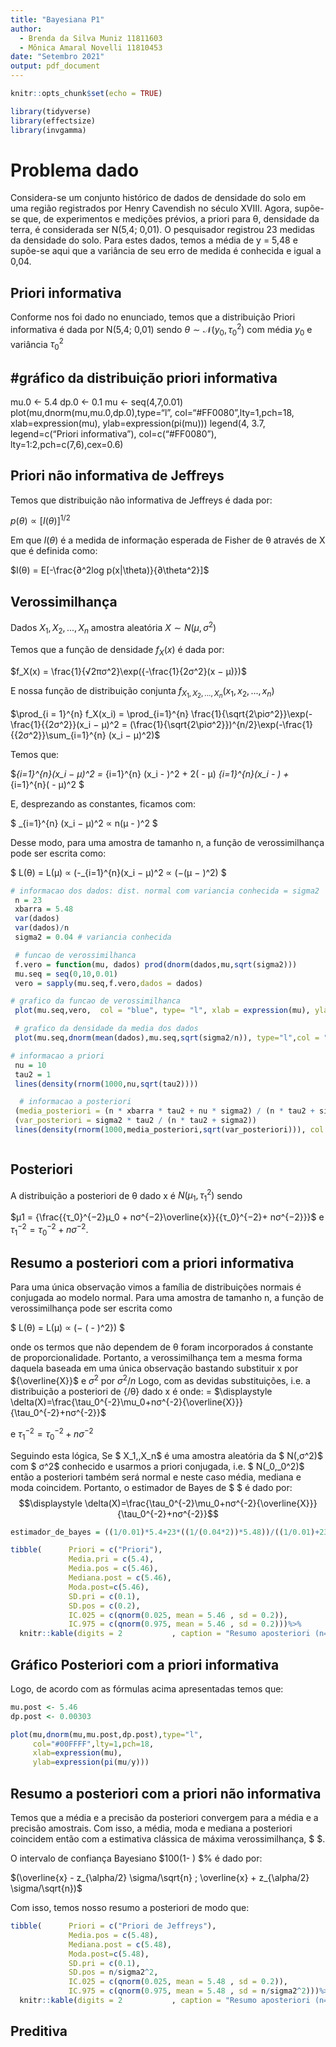 ```yaml
---
title: "Bayesiana P1"
author:
  - Brenda da Silva Muniz 11811603
  - Mônica Amaral Novelli 11810453
date: "Setembro 2021"
output: pdf_document
---
```


```r
knitr::opts_chunk$set(echo = TRUE)
```
```r
library(tidyverse)
library(effectsize)
library(invgamma)
```

# Problema dado

Considera-se um conjunto histórico de dados de densidade do solo em uma região registrados por Henry Cavendish no século XVIII. Agora, supõe-se que, de experimentos e medições prévios, a priori para θ, densidade da terra, é considerada ser N(5,4; 0,01). O pesquisador registrou 23 medidas da densidade do solo. Para estes dados, temos a média de y = 5,48 e supõe-se aqui que a variância de seu erro de medida é conhecida e igual a 0,04.

## Priori informativa

Conforme nos foi dado no enunciado, temos que a distribuição Priori informativa é dada por  N(5,4; 0,01) sendo $\theta \sim \mathcal{N}(y_0, \tau_0^2)$ com média $y_0$ e variância $\tau_0^2$

## #gráfico da distribuição priori informativa
mu.0 <- 5.4
dp.0 <- 0.1
mu <- seq(4,7,0.01)
plot(mu,dnorm(mu,mu.0,dp.0),type="l",
     col="#FF0080",lty=1,pch=18,   
     xlab=expression(mu),
     ylab=expression(pi(mu)))
legend(4, 3.7,
       legend=c("Priori informativa"),
       col=c("#FF0080"),
       lty=1:2,pch=c(7,6),cex=0.6)


## Priori não informativa de Jeffreys

Temos que distribuição não informativa de Jeffreys é dada por:

$p(θ) ∝ [I(θ)]^{1/2}$

Em que $I(\theta)$ é a medida de informação esperada de Fisher de θ através de X que é definida como:

$I(θ) = E[-\frac{∂^2log p(x|\theta)}{∂\theta^2}]$


## Verossimilhança

Dados $X_1, X_2, . . . , X_n$ amostra aleatória $X ∼ N(μ, σ^2)$

Temos que a função de densidade $f_X(x)$ é dada por:

$f_X(x) = \frac{1}{√2πσ^2}\exp({-\frac{1}{2σ^2}(x − μ)})$

E nossa função de distribuição conjunta $f_{X_1,X_2,...,X_n}(x_1, x_2, . . . , x_n)$


$\prod_{i = 1}^{n} f_X(x_i) =  \prod_{i=1}^{n} \frac{1}{\sqrt{2\piσ^2}}\exp(-\frac{1}{{2σ^2}}(x_i − μ)^2 = (\frac{1}{\sqrt{2\piσ^2}})^{n/2}\exp(-\frac{1}{{2σ^2}}\sum_{i=1}^{n} (x_i − μ)^2)$

Temos que:

$\sum_{i=1}^{n}(x_i − μ)^2 =  \sum_{i=1}^{n} (x_i -\overline{x} )^2 + 2(\overline{x} - μ) \sum_{i=1}^{n}(x_i -\overline{x} ) + \sum_{i=1}^{n}(\overline{x} - μ)^2  $

E, desprezando as constantes, ficamos com:

$ \sum_{i=1}^{n} (x_i − μ)^2   ∝ n(μ - \overline{x})^2 $

Desse modo, para uma amostra de tamanho n, a função de verossimilhança pode ser escrita como:

$ L(θ) = L(μ) ∝ \exp(-\frac{1}{2σ^2}\sum_{i=1}^{n}(x_i − μ)^2 ∝ \exp(−\frac{n}{2σ^2}(μ − \overline{x})^2) $


```r
# informacao dos dados: dist. normal com variancia conhecida = sigma2
 n = 23
 xbarra = 5.48
 var(dados)
 var(dados)/n
 sigma2 = 0.04 # variancia conhecida
```

```r
 # funcao de verossimilhanca
 f.vero = function(mu, dados) prod(dnorm(dados,mu,sqrt(sigma2)))
 mu.seq = seq(0,10,0.01)
 vero = sapply(mu.seq,f.vero,dados = dados)

```

```r
# grafico da funcao de verossimilhanca       
 plot(mu.seq,vero,  col = "blue", type= "l", xlab = expression(mu), ylab = "density")
```
```r
 # grafico da densidade da media dos dados
 plot(mu.seq,dnorm(mean(dados),mu.seq,sqrt(sigma2/n)), type="l",col = "green")

# informacao a priori
 nu = 10
 tau2 = 1
 lines(density(rnorm(1000,nu,sqrt(tau2))))

  # informacao a posteriori
 (media_posteriori = (n * xbarra * tau2 + nu * sigma2) / (n * tau2 + sigma2))
 (var_posteriori = sigma2 * tau2 / (n * tau2 + sigma2))
 lines(density(rnorm(1000,media_posteriori,sqrt(var_posteriori))), col = "red")
```

```r

```


## Posteriori

A distribuição a posteriori de θ dado x é $N(µ_1, {τ_1}^2)$ sendo

$µ1 = {\frac{{τ_0}^{−2}µ_0 + nσ^{−2}\overline{x}}{{τ_0}^{−2}+ nσ^{−2}}}$ e ${τ_1}^{−2} = {τ_0}^{-2} + nσ^{−2}.$




## Resumo a posteriori com a priori informativa

Para uma única observação vimos a família de distribuições normais é conjugada ao modelo normal. Para uma amostra de tamanho n, a função de verossimilhança pode ser escrita como

$ L(θ) = L(μ) ∝ \exp (−\frac{n}{2σ^2} (\overline{x} - \theta)^2}) $

onde os termos que não dependem de θ foram incorporados á constante de proporcionalidade. Portanto, a verossimilhança tem a mesma forma daquela baseada em uma única observação bastando substituir x por ${\overline{X}}$ e $σ^2$ por $σ^2/n$
Logo,  com as devidas substituições, i.e. a distribuição a posteriori de {/θ} dado x é
onde:
 = $\displaystyle \delta(X)=\frac{\tau_0^{-2}\mu_0+nσ^{-2}{\overline{X}}}{\tau_0^{-2}+nσ^{-2}}$

 e $\tau_1^{-2}=\tau_0^{-2}+nσ^{-2}$

Seguindo esta lógica,
Se $ X_1,\dots,X_n$ é uma amostra aleatória da $ N(\theta,σ^2)$ com $ σ^2$ conhecido e usarmos a priori conjugada, i.e. $ \theta\sim N(\mu_0,\tau_0^2)$ então a posteriori também será normal e neste caso média, mediana e moda coincidem. Portanto, o estimador de Bayes de $ \theta$ é dado por:
$$\displaystyle \delta(X)=\frac{\tau_0^{-2}\mu_0+nσ^{-2}{\overline{X}}}{\tau_0^{-2}+nσ^{-2}}$$

```r
estimador_de_bayes = ((1/0.01)*5.4+23*((1/(0.04*2))*5.48))/((1/0.01)+23*(1/(0.04*2)))
```

```r
tibble(      Priori = c("Priori"),
             Media.pri = c(5.4),
             Media.pos = c(5.46),
             Mediana.post = c(5.46),
             Moda.post=c(5.46),
             SD.pri = c(0.1),
             SD.pos = c(0.2),
             IC.025 = c(qnorm(0.025, mean = 5.46 , sd = 0.2)),
             IC.975 = c(qnorm(0.975, mean = 5.46 , sd = 0.2)))%>%
  knitr::kable(digits = 2           , caption = "Resumo aposteriori (n=23)")
```

## Gráfico Posteriori com a priori informativa
Logo, de acordo com as fórmulas acima apresentadas temos que:

```r
mu.post <- 5.46
dp.post <- 0.00303

plot(mu,dnorm(mu,mu.post,dp.post),type="l",
     col="#00FFFF",lty=1,pch=18,   
     xlab=expression(mu),
     ylab=expression(pi(mu/y)))
```

## Resumo a posteriori com a priori não informativa

Temos que a média e a precisão da posteriori convergem para a média e a precisão amostrais. Com isso, a média, moda e mediana a posteriori coincidem então com a estimativa clássica de máxima verossimilhança, $ \overline{x}$.

O intervalo de confiança Bayesiano $100(1- \alpha) $% é dado por:

$(\overline{x} - z_{\alpha/2} \sigma/\sqrt{n} ; \overline{x} + z_{\alpha/2} \sigma/\sqrt{n})$

Com isso, temos nosso resumo a posteriori de modo que:

```r
tibble(      Priori = c("Priori de Jeffreys"),
             Media.pos = c(5.48),
             Mediana.post = c(5.48),
             Moda.post=c(5.48),
             SD.pri = c(0.1),
             SD.pos = n/sigma2^2,
             IC.025 = c(qnorm(0.025, mean = 5.48 , sd = 0.2)),
             IC.975 = c(qnorm(0.975, mean = 5.48 , sd = n/sigma2^2)))%>%
  knitr::kable(digits = 2           , caption = "Resumo aposteriori (n=23)")
```


## Preditiva
